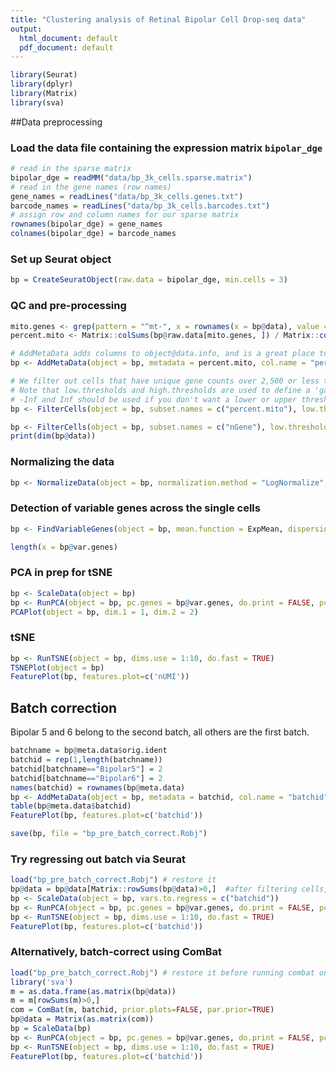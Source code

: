 ```yaml
---
title: "Clustering analysis of Retinal Bipolar Cell Drop-seq data"
output:
  html_document: default
  pdf_document: default
---
```



```r
library(Seurat)
library(dplyr)
library(Matrix)
library(sva)
```

##Data preprocessing

### Load the data file containing the expression matrix `bipolar_dge`

```r
# read in the sparse matrix
bipolar_dge = readMM("data/bp_3k_cells.sparse.matrix")
# read in the gene names (row names)
gene_names = readLines("data/bp_3k_cells.genes.txt")
barcode_names = readLines("data/bp_3k_cells.barcodes.txt")
# assign row and column names for our sparse matrix
rownames(bipolar_dge) = gene_names
colnames(bipolar_dge) = barcode_names
```


### Set up Seurat object
```r
bp = CreateSeuratObject(raw.data = bipolar_dge, min.cells = 3)
```

### QC and pre-processing

```r

mito.genes <- grep(pattern = "^mt-", x = rownames(x = bp@data), value = TRUE)
percent.mito <- Matrix::colSums(bp@raw.data[mito.genes, ]) / Matrix::colSums(bp@data)

# AddMetaData adds columns to object@data.info, and is a great place to stash QC stats
bp <- AddMetaData(object = bp, metadata = percent.mito, col.name = "percent.mito")

# We filter out cells that have unique gene counts over 2,500 or less than 200
# Note that low.thresholds and high.thresholds are used to define a 'gate'
# -Inf and Inf should be used if you don't want a lower or upper threshold.
bp <- FilterCells(object = bp, subset.names = c("percent.mito"), low.thresholds = c(-Inf), high.thresholds = c(0.05))

bp <- FilterCells(object = bp, subset.names = c("nGene"), low.thresholds = c(500), high.thresholds = c(2000))
print(dim(bp@data))
```

### Normalizing the data

```r
bp <- NormalizeData(object = bp, normalization.method = "LogNormalize", scale.factor = 1e4)
```

### Detection of variable genes across the single cells


```r
bp <- FindVariableGenes(object = bp, mean.function = ExpMean, dispersion.function = LogVMR, x.low.cutoff = 0.2, x.high.cutoff = 4, y.cutoff = 1.0)

length(x = bp@var.genes)
```
### PCA in prep for tSNE
```r
bp <- ScaleData(object = bp)
bp <- RunPCA(object = bp, pc.genes = bp@var.genes, do.print = FALSE, pcs.print = 1:2, pcs.compute = 40, maxit = 500, weight.by.var = FALSE)
PCAPlot(object = bp, dim.1 = 1, dim.2 = 2)
```

### tSNE
```r
bp <- RunTSNE(object = bp, dims.use = 1:10, do.fast = TRUE)
TSNEPlot(object = bp)
FeaturePlot(bp, features.plot=c('nUMI'))
```




## Batch correction

Bipolar 5 and 6 belong to the second batch, all others are the first batch.

```r
batchname = bp@meta.data$orig.ident
batchid = rep(1,length(batchname))
batchid[batchname=="Bipolar5"] = 2
batchid[batchname=="Bipolar6"] = 2
names(batchid) = rownames(bp@meta.data)
bp <- AddMetaData(object = bp, metadata = batchid, col.name = "batchid")
table(bp@meta.data$batchid)
FeaturePlot(bp, features.plot=c('batchid'))
```

```r
save(bp, file = "bp_pre_batch_correct.Robj")
```


### Try regressing out batch via Seurat

```r
load("bp_pre_batch_correct.Robj") # restore it 
bp@data = bp@data[Matrix::rowSums(bp@data)>0,]  #after filtering cells, some genes have zero counts
bp <- ScaleData(object = bp, vars.to.regress = c("batchid"))
bp <- RunPCA(object = bp, pc.genes = bp@var.genes, do.print = FALSE, pcs.compute = 40, weight.by.var = FALSE)
bp <- RunTSNE(object = bp, dims.use = 1:10, do.fast = TRUE)
FeaturePlot(bp, features.plot=c('batchid'))
```


### Alternatively, batch-correct using ComBat

```r
load("bp_pre_batch_correct.Robj") # restore it before running combat on it
library('sva')
m = as.data.frame(as.matrix(bp@data))
m = m[rowSums(m)>0,]
com = ComBat(m, batchid, prior.plots=FALSE, par.prior=TRUE)
bp@data = Matrix(as.matrix(com))
bp = ScaleData(bp)
bp <- RunPCA(object = bp, pc.genes = bp@var.genes, do.print = FALSE, pcs.print = 1:2, pcs.compute = 40, weight.by.var = FALSE)
bp <- RunTSNE(object = bp, dims.use = 1:10, do.fast = TRUE)
FeaturePlot(bp, features.plot=c('batchid'))
```

